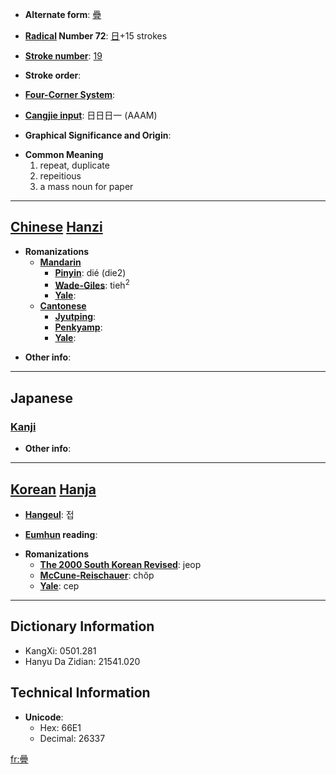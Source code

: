 * '''Alternate form''': [[疊]]

* '''[[Wiktionary:Chinese radical index| Radical]] Number 72''': [[Wiktionary:Chinese radical index 日|日]]+15 strokes

* '''[[Wiktionary:Chinese total strokes index|Stroke number]]''': [[Wiktionary:Chinese total strokes index 19|19]]

* '''Stroke order''': 

* '''[[Wiktionary:Chinese four corner index|Four-Corner System]]''': 

* '''[[Wiktionary:Chinese Cangjie index|Cangjie input]]''': 日日日一 (AAAM)

* '''Graphical Significance and Origin''': 

* '''Common Meaning'''
*#repeat, duplicate
*#repeitious
*#a mass noun for paper 

----

== [[Chinese]] [[Hanzi]] ==

* '''Romanizations'''
** '''[[Mandarin]]'''
*** '''[[Pinyin]]''': dié (die2)
*** '''[[Wade-Giles]]''': tieh<sup>2</sup>
*** '''[[Yale]]''': 
** '''[[Cantonese]]'''
*** '''[[Jyutping]]''':
*** '''[[Penkyamp]]''': 
*** '''[[Yale]]''': 

* '''Other info''': 

----

==Japanese==
===[[Kanji]]===
{{kanji|on readings=[[じょう]] (jō), [[ちょう]] (chō)
|kun readings=[[たたむ]] (tatamu), [[たたみ]] (tatami), [[かさねる]] (kasaneru)
}}

* '''Other info''':  

----

== [[Korean]] [[Hanja]] ==

* '''[[Hangeul]]''': 접

* '''[[Eumhun]] reading''': 

* '''Romanizations'''
** '''[[The 2000 South Korean Revised Romanization|The 2000 South Korean Revised]]''': jeop
** '''[[McCune-Reischauer]]''': chŏp
** '''[[Yale]]''': cep

----

== Dictionary Information ==

* KangXi: 0501.281
* Hanyu Da Zidian: 21541.020

== Technical Information ==

* '''Unicode''':
** Hex: 66E1
** Decimal: 26337

[[fr:曡]]